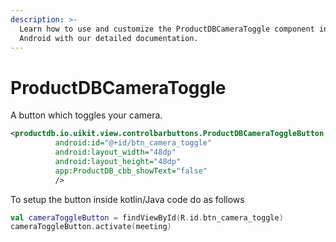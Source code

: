 ```yaml
---
description: >-
  Learn how to use and customize the ProductDBCameraToggle component in ProductDB's
  Android with our detailed documentation.
---
```


# ProductDBCameraToggle

A button which toggles your camera.

```xml
<productdb.io.uikit.view.controlbarbuttons.ProductDBCameraToggleButton
          android:id="@+id/btn_camera_toggle"
          android:layout_width="48dp"
          android:layout_height="48dp"
          app:ProductDB_cbb_showText="false"
          />
```

To setup the button inside kotlin/Java code do as follows

```kotlin
val cameraToggleButton = findViewById(R.id.btn_camera_toggle)
cameraToggleButton.activate(meeting)
```

<head>
  <title>Android ProductDBCameraToggle</title>
</head>
